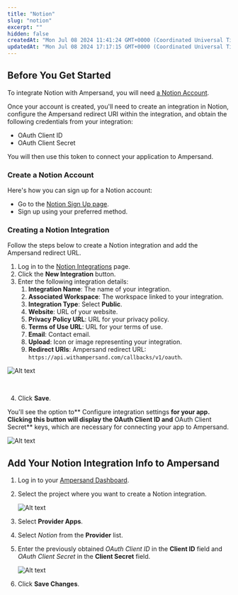 ```yaml
---
title: "Notion"
slug: "notion"
excerpt: ""
hidden: false
createdAt: "Mon Jul 08 2024 11:41:24 GMT+0000 (Coordinated Universal Time)"
updatedAt: "Mon Jul 08 2024 17:17:15 GMT+0000 (Coordinated Universal Time)"
---
```

## Before You Get Started

To integrate Notion with Ampersand, you will need [a Notion Account](https://www.notion.so/signup).

Once your account is created, you'll need to create an integration in Notion, configure the Ampersand redirect URI within the integration, and obtain the following credentials from your integration:

- OAuth Client ID
- OAuth Client Secret

You will then use this token to connect your application to Ampersand.

### Create a Notion Account

Here's how you can sign up for a Notion account:

- Go to the [Notion Sign Up page](https://www.notion.so/signup).
- Sign up using your preferred method.

### Creating a Notion Integration

Follow the steps below to create a Notion integration and add the Ampersand redirect URL.

1. Log in to the [Notion Integrations](https://www.notion.so/login?redirectURL=%2Fprofile%2Fintegrations) page.
2. Click the **New Integration** button.
3. Enter the following integration details:
   1. **Integration Name**: The name of your integration.
   2. **Associated Workspace**: The workspace linked to your integration.
   3. **Integration Type**: Select **Public**.
   4. **Website**: URL of your website.
   5. **Privacy Policy URL**: URL for your privacy policy.
   6. **Terms of Use URL**: URL for your terms of use.
   7. **Email**: Contact email.
   8. **Upload**: Icon or image representing your integration.
   9. **Redirect URIs**: Ampersand redirect URL: `https://api.withampersand.com/callbacks/v1/oauth`.

![Alt text](/images/provider-guides/4f58207-notion1.gif)


<br />

4. Click **Save**.

You'll see the option to** Configure integration settings **for your app. Clicking this button will display the **OAuth Client ID** and** OAuth Client Secret** keys, which are necessary for connecting your app to Ampersand. 

![Alt text](/images/provider-guides/8cc7845-notion3.jpeg)


## Add Your Notion Integration Info to Ampersand

1. Log in to your [Ampersand Dashboard](https://dashboard.withampersand.com).

2. Select the project where you want to create a Notion integration.

   ![Alt text](/images/provider-guides/dd47b7a-Ampersand.png)

3. Select **Provider Apps**.

4. Select _Notion_ from the **Provider** list.

5. Enter the previously obtained _OAuth Client ID_ in the **Client ID** field and _OAuth Client Secret_ in the **Client Secret** field.

   ![Alt text](/images/provider-guides/1594a46-notion2.gif)

6. Click **Save Changes**.

